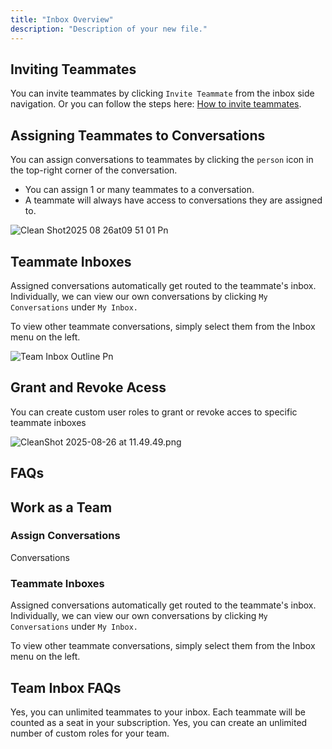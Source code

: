 ```yaml
---
title: "Inbox Overview"
description: "Description of your new file."
---
```


## Inviting Teammates

You can invite teammates by clicking `Invite Teammate` from the inbox side navigation. Or you can follow the steps here: [How to invite teammates](https://messagedesk.mintlify.app/get-started/teammates).

## Assigning Teammates to Conversations

You can assign conversations to teammates by clicking the `person` icon in the top-right corner of the conversation.

- You can assign 1 or many teammates to a conversation.
- A teammate will always have access to conversations they are assigned to.

![Clean Shot2025 08 26at09 51 01 Pn](/images/CleanShot2025-08-26at09.51.01.png)

## Teammate Inboxes

Assigned conversations automatically get routed to the teammate's inbox. Individually, we can view our own conversations by clicking `My Conversations` under `My Inbox.`

To view other teammate conversations, simply select them from the Inbox menu on the left.

![Team Inbox Outline Pn](/images/team-inbox-outline.png)

## Grant and Revoke Acess

You can create custom user roles to grant or revoke acces to specific teammate inboxes

![CleanShot 2025-08-26 at 11.49.49.png](/images/CleanShot2025-08-26at11.49.49.png)

## FAQs

## Work as a Team

### Assign Conversations

Conversations

### Teammate Inboxes

Assigned conversations automatically get routed to the teammate's inbox. Individually, we can view our own conversations by clicking `My Conversations` under `My Inbox.`

To view other teammate conversations, simply select them from the Inbox menu on the left.

## Team Inbox FAQs

<AccordionGroup>
  <Accordion title="Can I invite unlimited Teammates?" icon="question" iconType="regular">
    Yes, you can unlimited teammates to your inbox. Each teammate will be counted as a seat in your subscription.
  </Accordion>
  <Accordion title="Can I create unlimited custom roles?" icon="question" iconType="regular">
    Yes, you can create an unlimited number of custom roles for your team.
  </Accordion>
</AccordionGroup>